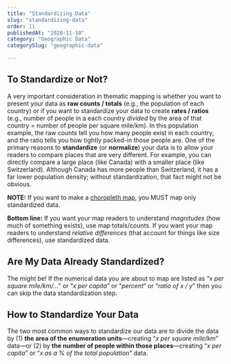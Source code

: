 ```yaml
---
title: "Standardizing Data"
slug: "standardizing-data"
order: 11
publishedAt: "2020-11-10"
category: "Geographic Data"
categorySlug: "geographic-data"

---
```

## To Standardize or Not?

A very important consideration in thematic mapping is whether you want to present your data as **raw counts / totals** (e.g., the population of each country) or if you want to standardize your data to create **rates / ratios** (e.g., number of people in a each country _divided_ by the area of that country = number of people per square mile/km). In this population example, the raw counts tell you how many people exist in each country, and the ratio tells you how tightly packed-in those people are. One of the primary reasons to **standardize** (or **normalize**) your data is to allow your readers to compare places that are very different. For example, you can directly compare a large place (like Canada) with a smaller place (like Switzerland). Although Canada has more people than Switzerland, it has a far lower population density; without standardization, that fact might not be obvious.

**NOTE:** If you want to make a [choropleth map](http://www.axismaps.com.s3-website-us-east-1.amazonaws.com/guide/univariate/choropleth), you MUST map only standardized data.

**Bottom line:** If you want your map readers to understand _magnitudes_ (how much of something exists), use map totals/counts. If you want your map readers to understand _relative differences_ (that account for things like size differences), use standardized data.

## Are My Data Already Standardized?

The might be! If the numerical data you are about to map are listed as “_x per square mile/km/…_” or “_x per capita_” or “_percent_” or “_ratio of x / y_” then you can skip the data standardization step.

## How to Standardize Your Data

The two most common ways to standardize our data are to divide the data by (1) **the area of the enumeration units**—creating “_x per square mile/km_” data—or (2) by **the number of people within those places**—creating “_x per capita_” or “_x as a % of the total population_” data.
